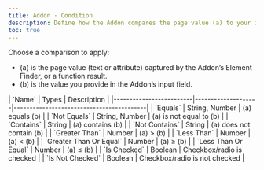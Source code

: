 ```yaml
---
title: Addon · Condition
description: Define how the Addon compares the page value (a) to your input (b) before the Action runs.
toc: true
---
```


Choose a comparison to apply:

- (a) is the page value (text or attribute) captured by the Addon’s Element Finder, or a function result.
- (b) is the value you provide in the Addon’s input field.

<BsTable>
| `Name`                  | Types              | Description                              |
|-------------------------|--------------------|------------------------------------------|
| `Equals`                | String, Number     | (a) equals (b)                           |
| `Not Equals`            | String, Number     | (a) is not equal to (b)                  |
| `Contains`              | String             | (a) contains (b)                         |
| `Not Contains`          | String             | (a) does not contain (b)                 |
| `Greater Than`          | Number             | (a) > (b)                                |
| `Less Than`             | Number             | (a) < (b)                                |
| `Greater Than Or Equal` | Number             | (a) ≥ (b)                                |
| `Less Than Or Equal`    | Number             | (a) ≤ (b)                                |
| `Is Checked`            | Boolean            | Checkbox/radio is checked                |
| `Is Not Checked`        | Boolean            | Checkbox/radio is not checked            |
</BsTable>
